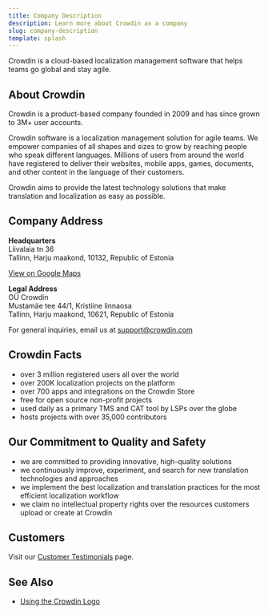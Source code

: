 ```yaml
---
title: Company Description
description: Learn more about Crowdin as a company
slug: company-description
template: splash
---
```


Crowdin is a cloud-based localization management software that helps teams go global and stay agile.

## About Crowdin

Crowdin is a product-based company founded in 2009 and has since grown to 3M+ user accounts.

Crowdin software is a localization management solution for agile teams. We empower companies of all shapes and sizes to grow by reaching people who speak different languages. Millions of users from around the world have registered to deliver their websites, mobile apps, games, documents, and other content in the language of their customers.

Crowdin aims to provide the latest technology solutions that make translation and localization as easy as possible.

## Company Address

**Headquarters**<br/>
Liivalaia tn 36<br/>
Tallinn, Harju maakond, 10132, Republic of Estonia

[View on Google Maps](https://maps.app.goo.gl/BfLufSKBNKtWTw7A9)

**Legal Address**<br/>
OÜ Crowdin<br/>
Mustamäe tee 44/1, Kristiine linnaosa<br/>
Tallinn, Harju maakond, 10621, Republic of Estonia

For general inquiries, email us at [support@crowdin.com](mailto:support@crowdin.com)

## Crowdin Facts

- over 3 million registered users all over the world
- over 200K localization projects on the platform
- over 700 apps and integrations on the Crowdin Store
- free for open source non-profit projects
- used daily as a primary TMS and CAT tool by LSPs over the globe
- hosts projects with over 35,000 contributors

## Our Commitment to Quality and Safety

- we are committed to providing innovative, high-quality solutions
- we continuously improve, experiment, and search for new translation technologies and approaches
- we implement the best localization and translation practices for the most efficient localization workflow
- we claim no intellectual property rights over the resources customers upload or create at Crowdin

## Customers

Visit our [Customer Testimonials](https://crowdin.com/page/customer-testimonials) page.

## See Also

- [Using the Crowdin Logo](/using-logo/)
